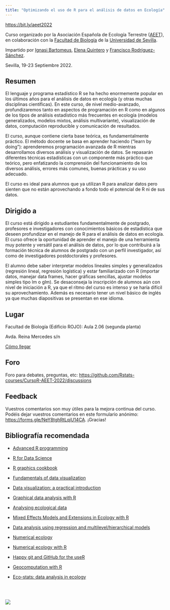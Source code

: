```yaml
---
title: "Optimizando el uso de R para el análisis de datos en Ecología"
---
```


<https://bit.ly/aeet2022>

Curso organizado por la Asociación Española de Ecología Terrestre ([AEET](http://www.aeet.org)), en colaboración con la [Facultad de Biología](https://biologia.us.es/) de la [Universidad de Sevilla](https://www.us.es/).

Impartido por [Ignasi Bartomeus](https://bartomeuslab.com/), [Elena Quintero](https://orcid.org/0000-0003-4979-6874) y [Francisco Rodríguez-Sánchez](https://frodriguezsanchez.net/).

Sevilla, 19-23 Septiembre 2022.


## Resumen

El lenguaje y programa estadístico R se ha hecho enormemente popular en los últimos años para el análisis de datos en ecología (y otras muchas disciplinas científicas). En este curso, de nivel medio-avanzado, profundizaremos tanto en aspectos de programación en R como en algunos de los tipos de análisis estadístico más frecuentes en ecología (modelos generalizados, modelos mixtos, análisis multivariante), visualización de datos, computación reproducible y comunicación de resultados.

El curso, aunque contiene cierta base teórica, es fundamentalmente práctico. El método docente se basa en aprender haciendo ("learn by doing"): aprenderemos programación avanzada de R mientras desarrollamos diversos análisis y visualización de datos. Se repasarán diferentes técnicas estadísticas con un componente más práctico que teórico, pero enfatizando la comprensión del funcionamiento de los diversos análisis, errores más comunes, buenas prácticas y su uso adecuado.

El curso es ideal para alumnos que ya utilizan R para analizar datos pero sienten que no están aprovechando a fondo todo el potencial de R ni de sus datos.


## Dirigido a

El curso está dirigido a estudiantes fundamentalmente de postgrado, profesores e investigadores con conocimientos básicos de estadística que deseen profundizar en el manejo de R para el análisis de datos en ecología. El curso ofrece la oportunidad de aprender el manejo de una herramienta muy potente y versátil para el análisis de datos, por lo que contribuirá a la formación técnica de alumnos de postgrado con un perfil investigador, así como de investigadores postdoctorales y profesores.

El alumno debe saber interpretar modelos lineales simples y generalizados (regresión lineal, regresión logística) y estar familiarizado con R (importar datos, manejar data frames, hacer gráficas sencillas, ajustar modelos simples tipo lm o glm). Se desaconseja la inscripción de alumnos aún con nivel de iniciación a R, ya que el ritmo del curso es intenso y se haría difícil su aprovechamiento. Además es necesario tener un nivel básico de inglés ya que muchas diapositivas se presentan en ese idioma. 

## Lugar

Facultad de Biología (Edificio ROJO): Aula 2.06 (segunda planta)

Avda. Reina Mercedes s/n

[Cómo llegar](https://goo.gl/maps/vFWL6eqs85L6zP3n6)


## Foro

Foro para debates, preguntas, etc: <https://github.com/Rstats-courses/CursoR-AEET-2022/discussions>

## Feedback

Vuestros comentarios son muy útiles para la mejora continua del curso. Podéis dejar vuestros comentarios en este formulario anónimo: <https://forms.gle/NeY8tghRtLqjU14CA>. ¡Gracias!


## Bibliografía recomendada

-   [Advanced R programming](http://adv-r.had.co.nz/)

-   [R for Data Science](http://r4ds.had.co.nz/)

-   [R graphics cookbook](http://shop.oreilly.com/product/0636920023135.do)

-   [Fundamentals of data visualization](http://serialmentor.com/dataviz/)

-   [Data visualization: a practical introduction](http://socviz.co/)

-   [Graphical data analysis with R](http://www.gradaanwr.net/)

-   [Analysing ecological data](http://highstat.com/index.php/analysing-ecological-data)

-   [Mixed Effects Models and Extensions in Ecology with R](http://highstat.com/index.php/mixed-effects-models-and-extensions-in-ecology-with-r)

-   [Data analysis using regression and multilevel/hierarchical models](http://www.stat.columbia.edu/~gelman/arm/)

-   [Numerical ecology](https://www.elsevier.com/books/numerical-ecology/legendre/978-0-444-53868-0)

-   [Numerical ecology with R](http://www.springer.com/la/book/9781441979759)

-   [Happy git and GitHub for the useR](http://happygitwithr.com/)

-   [Geocomputation with R](https://geocompr.robinlovelace.net/)

- [Eco-stats: data analysis in ecology](https://link.springer.com/book/10.1007/978-3-030-88443-7)

<br>
<br>

![](logos.png)


